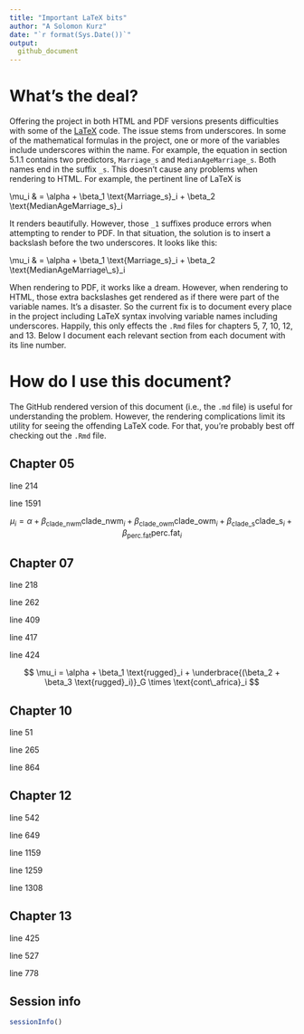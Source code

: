```yaml
---
title: "Important LaTeX bits"
author: "A Solomon Kurz"
date: "`r format(Sys.Date())`"
output:
  github_document
---
```


# What's the deal?

Offering the project in both HTML and PDF versions presents difficulties with some of the [LaTeX](https://www.latex-project.org) code. The issue stems from underscores. In some of the mathematical formulas in the project, one or more of the variables include underscores within the name. For example, the equation in section 5.1.1 contains two predictors, `Marriage_s` and `MedianAgeMarriage_s`. Both names end in the suffix `_s`. This doesn’t cause any problems when rendering to HTML. For example, the pertinent line of LaTeX is 

\\mu_i & = \\alpha + \\beta_1 \\text{Marriage_s}_i + \\beta_2 \\text{MedianAgeMarriage_s}_i

It renders beautifully. However, those `_1` suffixes produce errors when attempting to render to PDF. In that situation, the solution is to insert a backslash before the two underscores. It looks like this: 

\\mu_i & = \\alpha + \\beta_1 \\text{Marriage\_s}_i + \\beta_2 \\text{MedianAgeMarriage\\_s}_i

When rendering to PDF, it works like a dream. However, when rendering to HTML, those extra backslashes get rendered as if there were part of the variable names. It’s a disaster. So the current fix is to document every place in the project including LaTeX syntax involving variable names including underscores. Happily, this only effects the `.Rmd` files for chapters 5, 7, 10, 12, and 13. Below I document each relevant section from each document with its line number.

# How do I use this document?

The GitHub rendered version of this document (i.e., the `.md` file) is useful for understanding the problem. However, the rendering complications limit its utility for seeing the offending LaTeX code. For that, you’re probably best off checking out the `.Rmd` file.

## Chapter 05

line 214

\begin{align*}
\text{Divorce}_i & \sim \text{Normal}(\mu_i, \sigma) \\
\mu_i & = \alpha + \beta_1 \text{Marriage\_s}_i + \beta_2 \text{MedianAgeMarriage\_s}_i \\
\alpha & \sim \text{Normal}(10, 10) \\
\beta_1 & \sim \text{Normal}(0, 1) \\
\beta_2 & \sim \text{Normal}(0, 1) \\
\sigma & \sim \text{Uniform}(0, 10)
\end{align*}

line 1591

$$
\mu_i = \alpha + \beta_\text{clade\_nwm} \text{clade\_nwm}_i + \beta_\text{clade\_owm} \text{clade\_owm}_i + \beta_\text{clade\_s} \text{clade\_s}_i + \beta_\text{perc.fat} \text{perc.fat}_i
$$

## Chapter 07

line 218

\begin{align*}
\text{log\_gdp}_i & \sim \text{Normal} (\mu_i, \sigma) \\
\mu_i    & = \alpha + \gamma_i \text{rugged}_i + \beta_2 \text{cont\_africa}_i \\
\gamma_i & = \beta_1 + \beta_3 \text{cont\_africa}_i
\end{align*}

line 262

\begin{align*}
\text{log\_gdp}_i & \sim \text{Normal} (\mu_i, \sigma) \\
\mu_i & = \alpha + \beta_1 \text{rugged}_i + \beta_2 \text{cont\_africa}_i + \beta_3 \text{rugged}_i \times \text{cont\_africa}_i
\end{align*}

line 409

\begin{align*}
\text{log\_gdp}_i & \sim \text{Normal} (\mu_i, \sigma) \\
\mu_i    & = \alpha + \gamma_i \text{rugged}_i + \beta_2 \text{cont\_africa}_i \\
\gamma_i & = \beta_1 + \beta_3 \text{cont\_africa}_i
\end{align*}

line 417

\begin{align*}
\mu_i & = \alpha + (\beta_1 + \beta_3 \text{cont\_africa}_i) \times \text{rugged}_i + \beta_2 \text{cont\_africa}_i \\
      & = \alpha + \beta_1 \text{rugged}_i + \beta_3 \text{rugged}_i \times \text{cont\_africa}_i + \beta_2 \text{cont\_africa}_i
\end{align*}

line 424

$$
\mu_i = \alpha + \beta_1 \text{rugged}_i + \underbrace{(\beta_2 + \beta_3 \text{rugged}_i)}_G \times \text{cont\_africa}_i
$$

## Chapter 10

line 51

\begin{align*}
\text{pulled\_left}_i & \sim \text{Binomial} (1, p_i) \\
\text{logit} (p_i)    & = \alpha \\
\alpha                & \sim \text{Normal} (0, 10)
\end{align*}

line 265

\begin{align*}
\text{pulled\_left}_i & \sim \text{Binomial} (1, p_i) \\
\text{logit} (p_i)    & = \alpha_{\text{actor}} + (\beta_1 + \beta_2 \text{condition}_i) \text{prosoc\_left}_i \\
\alpha_{\text{actor}} & \sim \text{Normal} (0, 10) \\
\beta_1               & \sim \text{Normal} (0, 10) \\
\beta_2               & \sim \text{Normal} (0, 10)
\end{align*}

line 864

\begin{align*}
\text{total\_tools}_i   & \sim \text{Poisson} (\lambda_i) \\
\text{log} (\lambda_i) & = \alpha + \beta_1 \text{log\_pop}_i + \beta_2 \text{contact\_high}_i + \beta_3 \text{contact\_high}_i \times \text{log\_pop}_i \\
\alpha  & \sim \text{Normal} (0, 100) \\
\beta_1 & \sim \text{Normal} (0, 1) \\
\beta_2 & \sim \text{Normal} (0, 1) \\
\beta_3 & \sim \text{Normal} (0, 1)
\end{align*}

## Chapter 12

line 542

\begin{align*}
\text{left\_pull}_i   & \sim \text{Binomial} (n_i = 1, p_i) \\
\text{logit} (p_i)    & = \alpha + \alpha_{\text{actor}_i} + (\beta_1 + \beta_2 \text{condition}_i) \text{prosoc\_left}_i \\
\alpha_{\text{actor}} & \sim \text{Normal} (0, \sigma_{\text{actor}}) \\
\alpha                & \sim \text{Normal} (0, 10) \\
\beta_1               & \sim \text{Normal} (0, 10) \\
\beta_2               & \sim \text{Normal} (0, 10) \\
\sigma_{\text{actor}} & \sim \text{HalfCauchy} (0, 1)
\end{align*}

line 649

\begin{align*}
\text{left\_pull}_i   & \sim \text{Binomial} (n_i = 1, p_i) \\
\text{logit} (p_i)    & = \alpha + \alpha_{\text{actor}_i} + \alpha_{\text{block}_i} + (\beta_1 + \beta_2 \text{condition}_i) \text{prosoc\_left}_i \\
\alpha_{\text{actor}} & \sim \text{Normal} (0, \sigma_{\text{actor}}) \\
\alpha_{\text{block}} & \sim \text{Normal} (0, \sigma_{\text{actor}}) \\
\alpha                & \sim \text{Normal} (0, 10) \\
\beta_1               & \sim \text{Normal} (0, 10) \\
\beta_2               & \sim \text{Normal} (0, 10) \\
\sigma_{\text{actor}} & \sim \text{HalfCauchy} (0, 1) \\
\sigma_{\text{block}} & \sim \text{HalfCauchy} (0, 1)
\end{align*}

line 1159

\begin{align*}
\text{total\_tools}_i    & \sim \text{Poisson} (\mu_i) \\
\text{log} (\mu_i)      & = \alpha + \alpha_{\text{culture}_i} + \beta \text{log} (\text{population}_i) \\
\alpha                  & \sim \text{Normal} (0, 10) \\
\beta                   & \sim \text{Normal} (0, 1) \\
\alpha_{\text{culture}} & \sim \text{Normal} (0, \sigma_{\text{culture}}) \\
\sigma_{\text{culture}} & \sim \text{HalfCauchy} (0, 1) \\
\end{align*}

line 1259

\begin{align*}
\text{pulled\_left}_i  & \sim \text{Binomial} (n_i = 1, p_i) \\
\text{logit} (p_i)    & = \alpha + \alpha_{\text{actor}_i}\\
\alpha                & \sim \text{Normal} (0, 10) \\
\alpha_{\text{actor}} & \sim \text{Normal} (0, \sigma_{\text{actor}}) \\
\sigma_{\text{actor}} & \sim \text{HalfCauchy} (0, 1)
\end{align*}

line 1308

\begin{align*}
\text{pulled\_left}_i  & \sim \text{Binomial} (n_i = 1, p_i) \\
\text{logit} (p_i)    & = \alpha + \alpha_{\text{actor}_i} + \alpha_{\text{block}_i}\\
\alpha                & \sim \text{Normal} (0, 10) \\
\alpha_{\text{actor}} & \sim \text{Normal} (0, \sigma_{\text{actor}}) \\
\alpha_{\text{block}} & \sim \text{Normal} (0, \sigma_{\text{block}}) \\
\sigma_{\text{actor}} & \sim \text{HalfCauchy} (0, 1) \\
\sigma_{\text{block}} & \sim \text{HalfCauchy} (0, 1)
\end{align*}

## Chapter 13

line 425

\begin{align*}
\text{admit}_i         & \sim \text{Binomial} (n_i, p_i) \\
\text{logit} (p_i)     & = \alpha_{\text{dept\_id}_i} + \beta \text{male}_i \\
\alpha_\text{dept\_id} & \sim \text{Normal} (\alpha, \sigma) \\
\alpha                 & \sim \text{Normal} (0, 10) \\
\beta                  & \sim \text{Normal} (0, 1) \\
\sigma                 & \sim \text{HalfCauchy} (0, 2) \\
\end{align*}

line 527

\begin{align*}
\text{admit}_i     & \sim \text{Binomial} (n_i, p_i) \\
\text{logit} (p_i) & = \alpha_{\text{dept\_id}_i} + \beta_{\text{dept\_id}_i} \text{male}_i \\
\begin{bmatrix} \alpha_\text{dept\_id} \\ \beta_\text{dept\_id} \end{bmatrix} & \sim \text{MVNormal} \bigg (\begin{bmatrix} \alpha \\ \beta \end{bmatrix}, \mathbf{S}  \bigg ) \\
\mathbf S & = \begin{pmatrix} \sigma_\alpha & 0 \\ 0 & \sigma_\beta \end{pmatrix} \mathbf R \begin{pmatrix} \sigma_\alpha & 0 \\ 0 & \sigma_\beta \end{pmatrix} \\
\alpha                        & \sim \text{Normal} (0, 10) \\
\beta                         & \sim \text{Normal} (0, 1) \\
(\sigma_\alpha, \sigma_\beta) & \sim \text{HalfCauchy} (0, 2) \\
\mathbf R                     & \sim \text{LKJcorr} (2)
\end{align*}

line 778

\begin{align*}
\text{pulled\_left}_i      & \sim \text{Binomial} (n = 1, p_i) \\
\text{logit} (p_i)         & = \alpha_i + (\beta_{1i} + \beta_{2i} \text{condition}_i) \text{prosoc\_left}_i  \\
\alpha_i                   & = \alpha + \alpha_{\text{actor}_i} + \alpha_{\text{block\_id}_i} \\
\beta_{1i}                 & = \beta_1 + \beta_{1, \text{actor}_i} + \beta_{1, \text{block\_id}_i} \\
\beta_{2i}                 & = \beta_2 + \beta_{2, \text{actor}_i} + \beta_{2, \text{block\_id}_i} \\
\begin{bmatrix} \alpha_\text{actor} \\ \beta_{1, \text{actor}} \\ \beta_{2, \text{actor}} \end{bmatrix} & \sim \text{MVNormal} \begin{pmatrix} \begin{bmatrix}0 \\ 0 \\ 0 \end{bmatrix} , \mathbf{S}_\text{actor} \end{pmatrix} \\
\begin{bmatrix} \alpha_\text{block\_id} \\ \beta_{1, \text{block\_id}} \\ \beta_{2, \text{block\_id}} \end{bmatrix} & \sim \text{MVNormal} \begin{pmatrix} \begin{bmatrix}0 \\ 0 \\ 0 \end{bmatrix} , \mathbf{S}_\text{block\_id} \end{pmatrix} \\
\mathbf S_\text{actor}     & = \begin{pmatrix} \sigma_{\alpha_\text{actor}} & 0 & 0 \\ 0 & \sigma_{\beta_{1_\text{actor}}} & 0 \\ 0 & 0 & \sigma_{\beta_{2_\text{actor}}} \end{pmatrix} 
\mathbf R_\text{actor} \begin{pmatrix} \sigma_{\alpha_\text{actor}} & 0 & 0 \\ 0 & \sigma_{\beta_{1_\text{actor}}} & 0 \\ 0 & 0 & \sigma_{\beta_{2_\text{actor}}} \end{pmatrix} \\
\mathbf S_\text{block\_id} & = \begin{pmatrix} \sigma_{\alpha_\text{block\_id}} & 0 & 0 \\ 0 & \sigma_{\beta_{1_\text{block\_id}}} & 0 \\ 0 & 0 & \sigma_{\beta_{2_\text{block\_id}}} \end{pmatrix} 
\mathbf R_\text{block\_id} \begin{pmatrix} \sigma_{\alpha_\text{block\_id}} & 0 & 0 \\ 0 & \sigma_{\beta_{1_\text{block\_id}}} & 0 \\ 0 & 0 & \sigma_{\beta_{2_\text{block\_id}}} \end{pmatrix} \\
\alpha                     & \sim \text{Normal} (0, 1) \\
\beta_1                    & \sim \text{Normal} (0, 1) \\
\beta_2                    & \sim \text{Normal} (0, 1) \\
(\sigma_{\alpha_\text{actor}}, \sigma_{\beta_{1_\text{actor}}}, \sigma_{\beta_{2_\text{actor}}}) & \sim \text{HalfCauchy} (0, 2) \\
(\sigma_{\alpha_\text{block\_id}}, \sigma_{\beta_{1_\text{block\_id}}}, \sigma_{\beta_{2_\text{block\_id}}}) & \sim \text{HalfCauchy} (0, 2) \\
\mathbf R_\text{actor}     & \sim \text{LKJcorr} (4) \\
\mathbf R_\text{block\_id} & \sim \text{LKJcorr} (4)
\end{align*}

## Session info

```r
sessionInfo()
```
